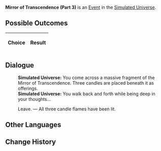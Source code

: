 {{Simulated Universe Event Infobox
|title         = Mirror of Transcendence (Part 3)
|image         = Random Event Normal.png
|type          =
|domains_su    = Occurrence
|domains_ext   = Occurrence
|domains_swarm = 
|domains_gng   = 
|requirements  =
|prev          = {{tx}}
|next          = {{tx}}
|indexRewards  =
|characters    = 
}}
'''Mirror of Transcendence (Part 3)''' is an [[Simulated Universe/Events|Event]] in the [[Simulated Universe]].

==Possible Outcomes==
{| class="article-table"
!Choice
!Result

|}

<!--
==Gameplay Notes==

-->
==Dialogue==
{{Dialogue Start}}
:'''Simulated Universe:''' You come across a massive fragment of the Mirror of Transcendence. Three candles are placed beneath it as offerings.
:'''Simulated Universe:''' You walk back and forth while being deep in your thoughts...
:{{DIcon|Star}} Leave. &mdash; All three candle flames have been lit.
{{Dialogue End}}

==Other Languages==
{{Other Languages
|zhs   = 超验之镜（其三）
|zht   = 超驗之鏡（其三）
|ja    = 超越の鏡（その3）
|ko    = 초월의 거울 (3)
|es    = Espejo de la Trascendencia (III)
|fr    = Miroir de la transcendance (partie 3)
|ru    = Трансцендентальное зеркало III
|th    = กระจกแจ้งประจักษ์ 3
|vi    = Gương Siêu Việt 3
|de    = Spiegel der Transzendenz (Teil 3)
|id    = Cermin Transenden (3)
|pt    = Espelho da Transcendência (Parte 3)
}}

==Change History==
{{Change History|1.0}}
